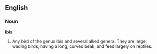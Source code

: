 ==English==

===Noun===

'''ibis'''

#Any bird of the genus Ibis and several allied genera. They are large, wading birds, having a long, curved beak, and feed largely on reptiles.
